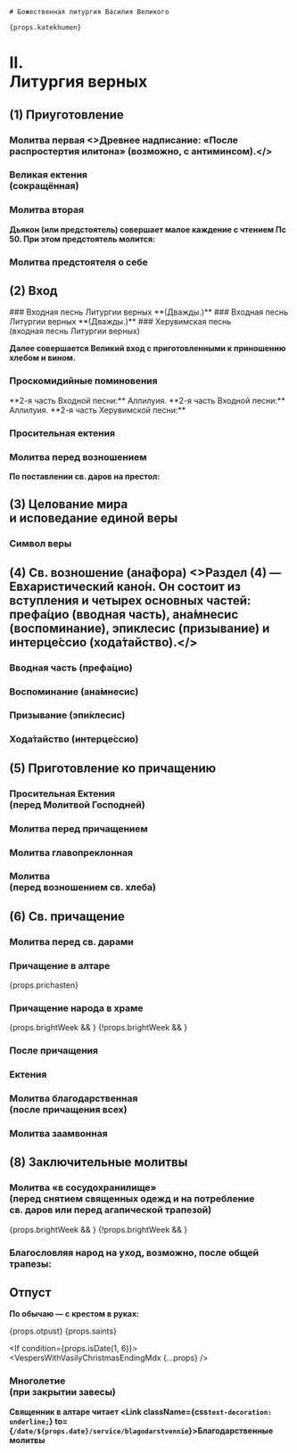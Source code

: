 
<If condition={!props.onlyVernie}>
    <div className={css`margin-bottom: 24px;`} id="nachalo" />

    # Божественная литургия Василия Великого

    {props.katekhumen}

</If>

<div id="vernie" />

# II. <br /> Литургия верных

## (1) Приуготовление

<MdxLoader src="Liturgies/Vernie/Priugotovlenie" />

### Молитва первая <Tooltip><>Древнее надписание: «После распростертия илитона» (возможно, с антиминсом).</></Tooltip>

<MdxLoader src="Liturgies/Vernie/Molitva1VV" />

### Великая ектения <br /> (сокращённая)

<MdxLoader src="Liturgies/Vernie/SokrEkteniaVV" />

### Молитва вторая

<MdxLoader src="Liturgies/Vernie/Molitva2VV" />

**Дьякон (или предстоятель) совершает малое каждение с чтением Пс 50. При этом предстоятель молится:**

### Молитва предстоятеля о себе

<MdxLoader src="Liturgies/Vernie/MolitvaOSebeVV" />

## (2) Вход

<If condition={props.isEasterOffsetRange(-3)}>
    ### Входная песнь Литургии верных
    <MdxLoader src="Shared/TrapeziTainstvennoi" />
    **(Дважды.)**
</If>
<If condition={props.isEasterOffsetRange(-1)}>
    ### Входная песнь Литургии верных
    <MdxLoader src="Liturgies/Vernie/DaMolchit" />
    **(Дважды.)**
</If>
<If condition={!props.isEasterOffsetRange(-3) && !props.isEasterOffsetRange(-1)}>
    ### Херувимская песнь <br /> (входная песнь Литургии верных)
    <MdxLoader src="Liturgies/Vernie/Heruvimskaya" />
</If>

<MdxLoader src="Liturgies/Vernie/Dialog" />

**Далее совершается Великий вход с приготовленными к приношению хлебом и вином.**

### Проскомидийные поминовения

<MdxLoader src="Liturgies/Vernie/ProskPominVV" />

<If condition={props.isEasterOffsetRange(-3)}>
    **2-я часть Входной песни:**
    <MdxLoader src="Shared/TrapeziTainstvennoi" />
    Аллилуия.
</If>
<If condition={props.isEasterOffsetRange(-1)}>
    **2-я часть Входной песни:**
    <MdxLoader src="Liturgies/Vernie/DaMolchit" />
    Аллилуия.
</If>
<If condition={!props.isEasterOffsetRange(-3) && !props.isEasterOffsetRange(-1)}>
    **2-я часть Херувимской песни:**
    <MdxLoader src="Liturgies/Vernie/Heruvimskaya2VV" />
</If>

### Просительная ектения

<MdxLoader src="Liturgies/Vernie/Prositelnaya" />

### Молитва перед возношением

**По поставлении св. даров на престол:**

<MdxLoader src="Liturgies/Vernie/MolitvaBeforeVosnVV" />

<div id="tselovanie" />

## (3) Целование мира <br />и исповедание единой веры

<MdxLoader src="Liturgies/Vernie/TselovanieMira" />

<div id="simvol" />

### Символ веры

<MdxLoader src="Liturgies/Vernie/SimvolVery" />

<div id="anafora" />

## (4) Св. возношение (ана́фора) <Tooltip><>Раздел (4) — Евхаристический кано́н. Он состоит из вступления и четырех основных частей: префа́цио (вводная часть), ана́мнесис (воспоминание), эпиклесис (призывание) и интерце́ссио (хода́тайство).</></Tooltip>

<MdxLoader src="Liturgies/Vernie/AnaforaVstup" />

<div id="prefacio" />

### Вводная часть (префа́цио)

<MdxLoader src="Liturgies/Vernie/AnaforaPrefacVV" />

<div id="anamnesis" />

### Воспоминание (ана́мнесис)

<MdxLoader src="Liturgies/Vernie/AnaforaAnamnesVV" />

<div id="epiclisis" />

### Призывание (эпи́клесис)

<MdxLoader src="Liturgies/Vernie/AnaforaEpiklesVV" />

### Хода́тайство (интерце́ссио)

<MdxLoader src="Liturgies/Vernie/AnaforaIntercessVV" zadastoinik={props.zadastoinik} />

## (5) Приготовление ко причащению

<MdxLoader src="Liturgies/Vernie/DaBudut" />

### Просительная Ектения <br /> (перед Молитвой Господней)

<MdxLoader src="Liturgies/Vernie/Prositelnaya2" />

<div id="ourfather" />

### Молитва перед причащением

<MdxLoader src="Liturgies/Vernie/MolitvaAfterPrichVV" />
<MdxLoader src="Liturgies/Vernie/Otche" />
<MdxLoader src="Liturgies/Vernie/MirVsem2" />

<div id="glavopriklon" />

### Молитва главопреклонная

<MdxLoader src="Liturgies/Vernie/MolitvaGlavVV" />

### Молитва <br />(перед возношением св. хлеба)

<MdxLoader src="Liturgies/Vernie/MolitvaBeforeVosn" />

<div id="prichashenie" />

## (6) Св. причащение

### Молитва перед св. дарами

<MdxLoader src="Liturgies/Vernie/MolitvaBeforeDary" />

### Причащение в алтаре

{props.prichasten}

<MdxLoader src="Liturgies/Vernie/PrichAltar" />

### Причащение народа в храме

<MdxLoader src="Liturgies/Vernie/PrichPeople" />

{props.brightWeek && <MdxLoader src="Shared/EasterTroparion" />}
{!props.brightWeek && <MdxLoader src="Liturgies/Vernie/PrichStihPeople" />}

### После причащения

<MdxLoader src="Liturgies/Vernie/AfterPrich" />

<Blagodarenie
    easterSeason={props.easterSeason}
    isEasterOffsetRange={props.isEasterOffsetRange}
    dayOfWeek={props.dayOfWeek}
    brightWeek={props.brightWeek}
/>

### Ектения

<MdxLoader src="Liturgies/Vernie/EkteniaAftPric" />

### Молитва благодарственная <br /> (после причащения всех)

<MdxLoader src="Liturgies/Vernie/MolitvaBlagVV" />

### Молитва заамвонная

<MdxLoader src="Liturgies/Vernie/Zaamvon" />

## (8) Заключительные молитвы

### Молитва «в сосудохранилище» <br />(перед снятием священных одежд и на потребление <br />св. даров или перед агапической трапезой)

<MdxLoader src="Liturgies/Vernie/SosudohranVV" />
{props.brightWeek && <MdxLoader src="Shared/EasterTroparion" />}
{!props.brightWeek && <MdxLoader src="Liturgies/Vernie/DaBudetImja" />}
<MdxLoader src="Liturgies/Vernie/Psalom33" />

### Бла­го­словляя народ на уход, возможно, после об­щей трапезы:

<MdxLoader src="Liturgies/Vernie/OkBlag" />
<MdxLoader
    src="Liturgies/Vernie/PreOtpust"
    brightWeek={props.brightWeek}
    easterOtdanie={props.easterOtdanie}
    isEasterOffsetRange={props.isEasterOffsetRange}
/>

<div id="otpust" />

## Отпуст

**По обычаю — с крестом в руках:**

{props.otpust}
{props.saints}

<If condition={props.isDate(1, 6)}>
    <VespersWithVasilyChristmasEndingMdx {...props} />
</If>

### Многолетие<br />(при закрытии завесы)

<MdxLoader src="Liturgies/Vernie/Mnogoletie" />

**Священник в алтаре читает <Link className={css`text-decoration: underline;`} to={`/date/${props.date}/service/blagodarstvennie`}>Благодарственные молитвы</Link>**
